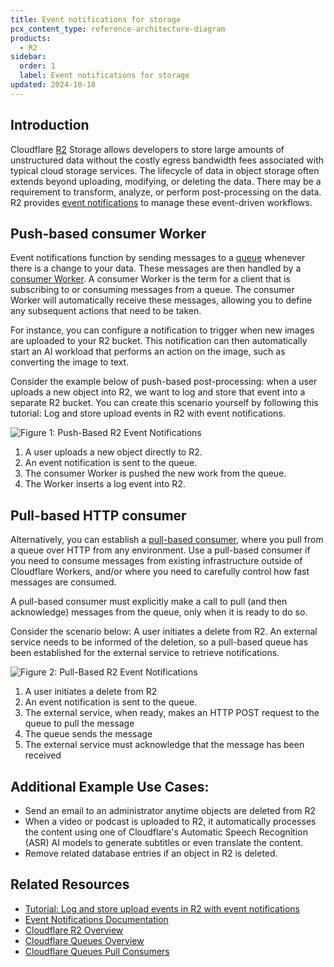 ```yaml
---
title: Event notifications for storage
pcx_content_type: reference-architecture-diagram
products:
  - R2
sidebar:
  order: 1
  label: Event notifications for storage
updated: 2024-10-18
---
```


## Introduction

Cloudflare [R2](/r2/) Storage allows developers to store large amounts of unstructured data without the costly egress bandwidth fees associated with typical cloud storage services. The lifecycle of data in object storage often extends beyond uploading, modifying, or deleting the data. There may be a requirement to transform, analyze, or perform post-processing on the data. R2 provides [event notifications](/r2/buckets/event-notifications/) to manage these event-driven workflows.

## Push-based consumer Worker

Event notifications function by sending messages to a [queue](/queues/) whenever there is a change to your data. These messages are then handled by a [consumer Worker](/queues/reference/how-queues-works/#consumers). A consumer Worker is the term for a client that is subscribing to or consuming messages from a queue. The consumer Worker will automatically receive these messages, allowing you to define any subsequent actions that need to be taken.

For instance, you can configure a notification to trigger when new images are uploaded to your R2 bucket. This notification can then automatically start an AI workload that performs an action on the image, such as converting the image to text.

Consider the example below of push-based post-processing: when a user uploads a new object into R2, we want to log and store that event into a separate R2 bucket. You can create this scenario yourself by following this tutorial: Log and store upload events in R2 with event notifications.

![Figure 1: Push-Based R2 Event Notifications](~/assets/images/reference-architecture/event-notifications-for-storage/pushed-based-event-notification.svg "Figure 1: Push-Based R2 Event Notifications")

1. A user uploads a new object directly to R2.
2. An event notification is sent to the queue.
3. The consumer Worker is pushed the new work from the queue.
4. The Worker inserts a log event into R2.

## Pull-based HTTP consumer

Alternatively, you can establish a [pull-based consumer](/queues/configuration/pull-consumers/), where you pull from a queue over HTTP from any environment. Use a pull-based consumer if you need to consume messages from existing infrastructure outside of Cloudflare Workers, and/or where you need to carefully control how fast messages are consumed.

A pull-based consumer must explicitly make a call to pull (and then acknowledge) messages from the queue, only when it is ready to do so.

Consider the scenario below: A user initiates a delete from R2. An external service needs to be informed of the deletion, so a pull-based queue has been established for the external service to retrieve notifications.

![Figure 2: Pull-Based R2 Event Notifications](~/assets/images/reference-architecture/event-notifications-for-storage/pull-based-event-notification.svg "Figure 2: Pull-Based R2 Event Notifications")

1. A user initiates a delete from R2
2. An event notification is sent to the queue.
3. The external service, when ready, makes an HTTP POST request to the queue to pull the message
4. The queue sends the message
5. The external service must acknowledge that the message has been received

## Additional Example Use Cases:

- Send an email to an administrator anytime objects are deleted from R2
- When a video or podcast is uploaded to R2, it automatically processes the content using one of Cloudflare's Automatic Speech Recognition (ASR) AI models to generate subtitles or even translate the content.
- Remove related database entries if an object in R2 is deleted.

## Related Resources
- [Tutorial: Log and store upload events in R2 with event notifications](/r2/tutorials/upload-logs-event-notifications/)
- [Event Notifications Documentation](/r2/buckets/event-notifications/)
- [Cloudflare R2 Overview](/r2/)
- [Cloudflare Queues Overview](/queues/)
- [Cloudflare Queues Pull Consumers](/queues/configuration/pull-consumers/)
